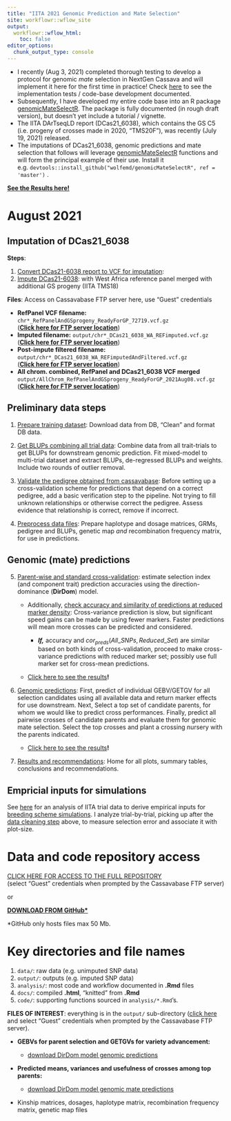 ```yaml
---
title: "IITA 2021 Genomic Prediction and Mate Selection"
site: workflowr::wflow_site
output:
  workflowr::wflow_html:
    toc: false
editor_options:
  chunk_output_type: console
---
```


-   I recently (Aug 3, 2021) completed thorough testing to develop a protocol for genomic *mate* selection in NextGen Cassava and will implement it here for the first time in practice! Check [here](https://wolfemd.github.io/implementGMSinCassava/) to see the implementation tests / code-base development documented.
-   Subsequently, I have developed my entire code base into an R package [genomicMateSelectR](https://wolfemd.github.io/genomicMateSelectR/index.html). The package is fully documented (in rough draft version), but doesn't yet include a tutorial / vignette.
-   The IITA DArTseqLD report (DCas21_6038), which contains the GS C5 (i.e. progeny of crosses made in 2020, "TMS20F"), was recently (July 19, 2021) released.
-   The imputations of DCas21_6038, genomic predictions and mate selection that follows will leverage [genomicMateSelectR](https://wolfemd.github.io/genomicMateSelectR/index.html) functions and will form the principal example of their use. Install it e.g. `devtools::install_github("wolfemd/genomicMateSelectR", ref = 'master')` .

[**See the Results here!**](07-Results.html)

# August 2021

## Imputation of DCas21_6038

**Steps**:

1.  [Convert DCas21-6038 report to VCF for imputation](convertDCas21_6038_ToVCF.html):
2.  [Impute DCas21-6038](ImputeDCas21_6038.html): with West Africa reference panel merged with additional GS progeny (IITA TMS18)

**Files**: Access on Cassavabase FTP server here, use "Guest" credentials

-   **RefPanel VCF filename:** `chr*_RefPanelAndGSprogeny_ReadyForGP_72719.vcf.gz`\
    ([**Click here for FTP server location**](ftp://ftp.cassavabase.org/marnin_datasets/nextgenImputation2019/ImputationStageIII_72619/))
-   **Imputed filename:** `output/chr*_DCas21_6038_WA_REFimputed.vcf.gz`\
    ([**Click here for FTP server location**](ftp://ftp.cassavabase.org/marnin_datasets/IITA_2021GS/))
-   **Post-impute filtered filename:** `output/chr*_DCas21_6038_WA_REFimputedAndFiltered.vcf.gz`\
    ([**Click here for FTP server location**](ftp://ftp.cassavabase.org/marnin_datasets/IITA_2021GS/))
-   **All chrom. combined, RefPanel and DCas21_6038 VCF merged** `output/AllChrom_RefPanelAndGSprogeny_ReadyForGP_2021Aug08.vcf.gz`\
    ([**Click here for FTP server location**](ftp://ftp.cassavabase.org/marnin_datasets/IITA_2021GS/))

## Preliminary data steps

1.  [Prepare training dataset](01-cleanTPdata.html): Download data from DB, "Clean" and format DB data.

2.  [Get BLUPs combining all trial data](02-GetBLUPs.html): Combine data from all trait-trials to get BLUPs for downstream genomic prediction. Fit mixed-model to multi-trial dataset and extract BLUPs, de-regressed BLUPs and weights. Include two rounds of outlier removal.

3.  [Validate the pedigree obtained from cassavabase](03-validatePedigree.html): Before setting up a cross-validation scheme for predictions that depend on a correct pedigree, add a basic verification step to the pipeline. Not trying to fill unknown relationships or otherwise correct the pedigree. Assess evidence that relationship is correct, remove if incorrect.

4.  [Preprocess data files](04-PreprocessDataFiles.html): Prepare haplotype and dosage matrices, GRMs, pedigree and BLUPs, genetic map *and* recombination frequency matrix, for use in predictions.

## Genomic (mate) predictions

5.  [Parent-wise and standard cross-validation](05-CrossValidation.html): estimate selection index (and component trait) prediction accuracies using the direction-dominance (**DirDom**) model.

    -   Additionally, [check accuracy and similarity of predictions at reduced marker density](https://wolfemd.github.io/IITA_2021GS/05-CrossValidation.html#Optimize_marker_density_for_speed): Cross-variance prediction is slow, but significant speed gains can be made by using fewer markers. Faster predictions will mean more crosses can be predicted and considered.

        -   ***If,*** accuracy and $cor_{preds}(All\_SNPs, Reduced\_Set)$ are similar based on both kinds of cross-validation, proceed to make cross-variance predictions with reduced marker set; possibly use full marker set for cross-mean predictions.

    -   [Click here to see the results](https://wolfemd.github.io/IITA_2021GS/07-Results.html#Prediction_accuracy_estimates)**!**

6.  [Genomic predictions](06-GenomicPredictions.html): First, predict of individual GEBV/GETGV for all selection candidates using all available data and return marker effects for use downstream. Next, Select a top set of candidate parents, for whom we would like to predict cross performances. Finally, predict all pairwise crosses of candidate parents and evaluate them for genomic mate selection. Select the top crosses and plant a crossing nursery with the parents indicated.

    -   [Click here to see the results](https://wolfemd.github.io/IITA_2021GS/07-Results.html#Genomic_Predictions)**!**

7.  [Results and recommendations](07-Results.html): Home for all plots, summary tables, conclusions and recommendations.

## Empricial inputs for simulations

See [here](inputsForSimulation.html) for an analysis of IITA trial data to derive empirical inputs for [breeding scheme simulations](https://wolfemd.github.io/BreedingSchemeOpt/). I analyze trial-by-trial, picking up after the [data cleaning step](01-cleanTPdata.html) above, to measure selection error and associate it with plot-size. 


# Data and code repository access

[CLICK HERE FOR ACCESS TO THE FULL REPOSITORY](ftp://ftp.cassavabase.org/marnin_datasets/IITA_2021GS/)\
(select "Guest" credentials when prompted by the Cassavabase FTP server)

or

[**DOWNLOAD FROM GitHub\***](https://github.com/wolfemd/IITA_2021GS/)

\*GitHub only hosts files max 50 Mb.

# Key directories and file names

1.  `data/`: raw data (e.g. unimputed SNP data)
2.  `output/`: outputs (e.g. imputed SNP data)
3.  `analysis/`: most code and workflow documented in **.Rmd** files
4.  `docs/`: compiled **.html**, "knitted" from **.Rmd**
5.  `code/`: supporting functions sourced in `analysis/*.Rmd`'s.

**FILES OF INTEREST**: everything is in the `output/` sub-directory ([click here](ftp://ftp.cassavabase.org/marnin_datasets/IITA_2021GS/output/) and select "Guest" credentials when prompted by the Cassavabase FTP server).

-   **GEBVs for parent selection and GETGVs for variety advancement:**

    -   [download DirDom model genomic predictions](ftp://ftp.cassavabase.org/marnin_datasets/IITA_2021GS/output/genomicPredictions_full_set_2021Aug09.csv)

-   **Predicted means, variances and usefulness of crosses among top parents:**

    -   [download DirDom model genomic mate predictions](ftp://ftp.cassavabase.org/marnin_datasets/IITA_2021GS/output/genomicMatePredictions_2021Aug10.csv)

-   Kinship matrices, dosages, haplotype matrix, recombination frequency matrix, genetic map files
